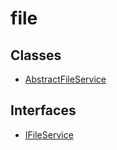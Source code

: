 
# file

## Classes

- [AbstractFileService](../file/classes/file.AbstractFileService.mdx)

## Interfaces

- [IFileService](../file/interfaces/file.IFileService.mdx)
